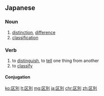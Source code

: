 {{also|区别|區別}}
==Japanese==
{{ja-kanjitab|く|べつ|yomi=o}}

===Noun===
{{ja-noun|くべつ|kyu=區別}}

# [[distinction]], [[difference]]
# [[classification]]

===Verb===
{{ja-verb-suru|くべつ|kyu=區別}}

# to [[distinguish]], to [[tell]] one thing from another
# to [[classify]]

====Conjugation====
{{ja-suru|くべつ}}

[[ko:区別]]
[[lt:区別]]
[[mg:区別]]
[[ja:区別]]
[[chr:区別]]
[[zh:区別]]
